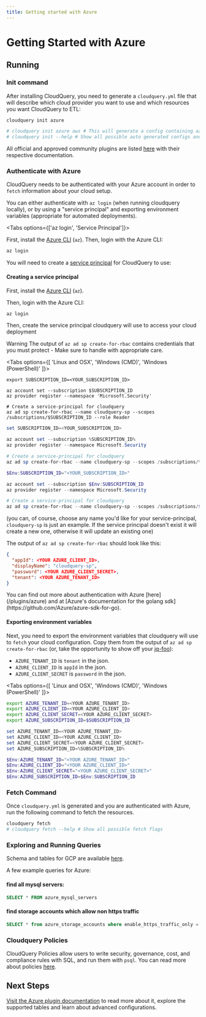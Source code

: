 ```yaml
---
title: Getting started with Azure
---
```



# Getting Started with Azure

<DownloadSection />

## Running

### Init command

After installing CloudQuery, you need to generate a `cloudquery.yml` file that will describe which cloud provider you want to use and which resources you want CloudQuery to ETL:

```bash
cloudquery init azure

# cloudquery init azure aws # This will generate a config containing azure and aws providers
# cloudquery init --help # Show all possible auto generated configs and flags
```

All official and approved community plugins are listed [here](/plugins) with their respective documentation.

<SpawnSection />

### Authenticate with Azure

CloudQuery needs to be authenticated with your Azure account in order to `fetch` information about your cloud setup.

You can either authenticate with `az login` (when running cloudquery locally), or by using a "service principal"
and exporting environment variables (appropriate for automated deployments).

<Tabs options={['az login', 'Service Principal']}>
<Tab>

First, install the [Azure CLI](https://docs.microsoft.com/en-us/cli/azure/install-azure-cli) (`az`).
Then, login with the Azure CLI:

```bash
az login
```

</Tab>

<Tab>

You will need to create a [service principal](https://docs.microsoft.com/en-us/azure/active-directory/develop/app-objects-and-service-principals)
for CloudQuery to use:

#### Creating a service principal

First, install the [Azure CLI](https://docs.microsoft.com/en-us/cli/azure/install-azure-cli) (`az`).

Then, login with the Azure CLI:

```bash
az login
```

Then, create the service principal cloudquery will use to access your cloud deployment

<Callout type="warning">

Warning
The output of `az ad sp create-for-rbac` contains credentials that you must protect - Make sure to handle
with appropriate care.

</Callout>

<Tabs options={[ 'Linux and OSX', 'Windows (CMD)', 'Windows (PowerShell)' ]}>

<Tab>

```
export SUBSCRIPTION_ID=<YOUR_SUBSCRIPTION_ID>

az account set --subscription $SUBSCRIPTION_ID
az provider register --namespace 'Microsoft.Security'

# Create a service-principal for cloudquery
az ad sp create-for-rbac --name cloudquery-sp --scopes /subscriptions/$SUBSCRIPTION_ID --role Reader
```

</Tab>

<Tab>

```powershell
set SUBSCRIPTION_ID=<YOUR_SUBSCRIPTION_ID>

az account set --subscription %SUBSCRIPTION_ID%
az provider register --namespace Microsoft.Security

# Create a service-principal for cloudquery
az ad sp create-for-rbac --name cloudquery-sp --scopes /subscriptions/%SUBSCRIPTION_ID% --role Reader
```

</Tab>

<Tab>

```powershell
$Env:SUBSCRIPTION_ID="<YOUR_SUBSCRIPTION_ID>"

az account set --subscription $Env:SUBSCRIPTION_ID
az provider register --namespace Microsoft.Security

# Create a service-principal for cloudquery
az ad sp create-for-rbac --name cloudquery-sp --scopes /subscriptions/$Env:SUBSCRIPTION_ID --role Reader
```

</Tab>

</Tabs>

(you can, of course, choose any name you'd like for your service-principal, `cloudquery-sp` is just an example.
If the service principal doesn't exist it will create a new one, otherwise it will update an existing one)

The output of `az ad sp create-for-rbac` should look like this:

```json
{
  "appId": <YOUR AZURE_CLIENT_ID>,
  "displayName": "cloudquery-sp",
  "password": <YOUR AZURE_CLIENT_SECRET>,
  "tenant": <YOUR AZURE_TENANT_ID>
}
```

<Callout type="info">
You can find out more about authentication with Azure [here](/plugins/azure)
and at [Azure's documentation for the golang sdk](https://github.com/Azure/azure-sdk-for-go).
</Callout>

#### Exporting environment variables

Next, you need to export the environment variables that cloudquery will use to `fetch` your cloud configuration.
Copy them from the output of `az ad sp create-for-rbac` (or, take the opportunity to show off your [jq-foo](https://stedolan.github.io/jq/)):

- `AZURE_TENANT_ID` is `tenant` in the json.
- `AZURE_CLIENT_ID` is `appId` in the json.
- `AZURE_CLIENT_SECRET` is `password` in the json.

<Tabs options={[ 'Linux and OSX', 'Windows (CMD)', 'Windows (PowerShell)' ]}>

<Tab>

```bash
export AZURE_TENANT_ID=<YOUR AZURE_TENANT_ID>
export AZURE_CLIENT_ID=<YOUR AZURE_CLIENT_ID>
export AZURE_CLIENT_SECRET=<YOUR AZURE_CLIENT_SECRET>
export AZURE_SUBSCRIPTION_ID=$SUBSCRIPTION_ID
```

</Tab>

<Tab>

```powershell
set AZURE_TENANT_ID=<YOUR AZURE_TENANT_ID>
set AZURE_CLIENT_ID=<YOUR AZURE_CLIENT_ID>
set AZURE_CLIENT_SECRET=<YOUR AZURE_CLIENT_SECRET>
set AZURE_SUBSCRIPTION_ID=%SUBSCRIPTION_ID%
```

</Tab>

<Tab>

```powershell
$Env:AZURE_TENANT_ID="<YOUR AZURE_TENANT_ID>"
$Env:AZURE_CLIENT_ID="<YOUR AZURE_CLIENT_ID>"
$Env:AZURE_CLIENT_SECRET="<YOUR AZURE_CLIENT_SECRET>"
$Env:AZURE_SUBSCRIPTION_ID=$Env:SUBSCRIPTION_ID
```

</Tab>

</Tabs>

</Tab>
</Tabs>

### Fetch Command

Once `cloudquery.yml` is generated and you are authenticated with Azure, run the following command to fetch the resources.

```bash
cloudquery fetch
# cloudquery fetch --help # Show all possible fetch flags
```

### Exploring and Running Queries

<ExploreSection/>

Schema and tables for GCP are available [here](/plugins/azure/tables).

A few example queries for Azure:

#### find all mysql servers:

```sql
SELECT * FROM azure_mysql_servers
```

#### find storage accounts which allow non https traffic

```sql
SELECT * from azure_storage_accounts where enable_https_traffic_only = false
```

### Cloudquery Policies

CloudQuery Policies allow users to write security, governance, cost, and compliance rules with SQL, and run them with `psql`.
You can read more about policies [here](/docs/policies).

## Next Steps

[Visit the Azure plugin documentation](/plugins/azure) to read more about it, explore the supported tables and learn about advanced configurations.
